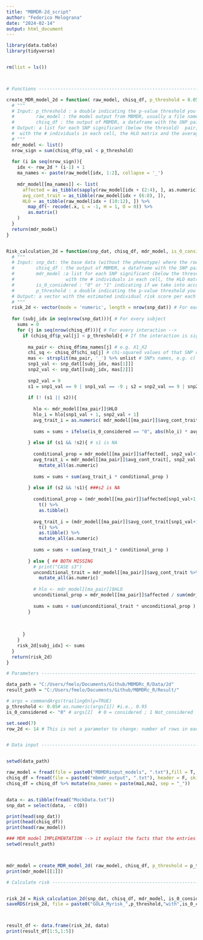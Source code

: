 ```yaml
---
title: "MBMDR-2d_script"
author: "Federico Melograna"
date: "2024-02-14"
output: html_document
---
```


```r

library(data.table)
library(tidyverse)


rm(list = ls())



# Functions ---------------------------------------------------------------

create_MDR_model_2d = function( raw_model, chisq_df, p_threshold = 0.05, row_2d = 14){
  # """
  # Input: p_threshold : a double indicating the p-value threshold you are considering
  #        raw_model : the model output from MBMDR, usually a file named "MBMDRinput_models"
  #        chisq_df : the output of MBMDR, a dataframe with the SNP pair, the chi square,  the p value and the snp1_snp2 names
  # Output: a list for each SNP significant (below the thresold)  pair, 
  #  with the # individuals in each cell, the HLO matrix and the average outcome per cell
  # """
  mdr_model <- list()
  nrow_sign = sum(chisq_df$p_val < p_threshold)
  
  for (i in seq(nrow_sign)){
    idx <- row_2d * (i-1) + 1
    ma_names <- paste(raw_model[idx, 1:2], collapse = '_')
    
    mdr_model[[ma_names]] <- list(
      affected = as_tibble(sapply(raw_model[idx + (2:4), ], as.numeric)),
      avg_cont_trait = as_tibble(raw_model[idx + (6:8), ]),
      HLO = as_tibble(raw_model[idx + (10:12), ]) %>%
        map_df(~ recode(.x, L = -1, H = 1, O = 0)) %>%
        as.matrix()
    )
  }
  return(mdr_model)
}


Risk_calculation_2d = function(snp_dat, chisq_df, mdr_model, is_0_considered = "0", p_threshold = 0.05 ){
  # """
  # Input: snp_dat: the base data (without the phenotype) where the rows are individuals and the columns are SNPs
  #        chisq_df : the output of MBMDR, a dataframe with the SNP pair, the chi square,  the p value and the snp1_snp2 names
  #        mdr_model :a list for each SNP significant (below the thresold)  pair, 
  #                   with the # individuals in each cell, the HLO matrix and the average outcome per cell
  #        is_0_considered : "0" or "1" indicating if we take into account the 0 of the HL0 matrix ("0") or not ("1")
  #        p_threshold : a double indicating the p-value threshold you are considering
  # Output: a vector with the estimated individual risk score per each indivudal
  # """
  risk_2d <- vector(mode = 'numeric', length = nrow(snp_dat)) # For each individual
  
  for (subj_idx in seq(nrow(snp_dat))){ # For every subject
    sums = 0
    for (j in seq(nrow(chisq_df))){ # For every interaction -->
      if (chisq_df$p_val[j] < p_threshold){ # If the interaction is significant 
        
        ma_pair <- chisq_df$ma_names[j] # e.g. X1_X2
        chi_sq <- chisq_df$chi_sq[j] # chi-squared values of that SNP comb
        mas <- strsplit(ma_pair, '_') %>% unlist # SNPs names, e.g. c('X1', 'X2')
        snp1_val <- snp_dat[[subj_idx, mas[1]]]
        snp2_val <- snp_dat[[subj_idx, mas[2]]]
        
        snp2_val = 9
        s1 = snp1_val == 9 | snp1_val == -9 ; s2 = snp2_val == 9 | snp2_val == -9 
        
        if (! (s1 || s2)){
          
          hlo <- mdr_model[[ma_pair]]$HLO
          hlo_i = hlo[snp1_val + 1, snp2_val + 1]
          avg_trait_i = as.numeric( mdr_model[[ma_pair]]$avg_cont_trait[snp1_val + 1, snp2_val + 1] )
          
          sums = sums + ifelse(is_0_considered == "0", abs(hlo_i) * avg_trait_i ,  avg_trait_i)  # 0 if there is 0 in HLO?
          
        } else if (s1 && !s2){ # s1 is NA
          
          conditional_prop = mdr_model[[ma_pair]]$affected[, snp2_val+1] / sum(mdr_model[[ma_pair]]$affected[, snp2_val+1] )
          avg_trait_i = mdr_model[[ma_pair]]$avg_cont_trait[, snp2_val + 1,drop=FALSE] %>%
            mutate_all(as.numeric)
          
          sums = sums + sum(avg_trait_i * conditional_prop ) 
          
        } else if (s2 && !s1){ ###s2 is NA
          
          conditional_prop = (mdr_model[[ma_pair]]$affected[snp1_val+1,] / sum(mdr_model[[ma_pair]]$affected[snp1_val+1,] ) ) %>% 
            t() %>% 
            as.tibble()
          
          avg_trait_i = (mdr_model[[ma_pair]]$avg_cont_trait[snp1_val+1, ,drop=FALSE] ) %>% 
            t() %>% 
            as.tibble() %>% 
            mutate_all(as.numeric)
          
          sums = sums + sum(avg_trait_i * conditional_prop ) 
          
        } else { ## BOTH MISSING
          # print("CASE s3")
          unconditional_trait = mdr_model[[ma_pair]]$avg_cont_trait %>%
            mutate_all(as.numeric)
          
          # hlo <- mdr_model[[ma_pair]]$HLO
          unconditional_prop = mdr_model[[ma_pair]]$affected / sum(mdr_model[[ma_pair]]$affected )
          
          sums = sums + sum(unconditional_trait * unconditional_prop )
        }
        
        
        
      }
    }
    risk_2d[subj_idx] <- sums
  }
  return(risk_2d)
}


```


```r
# Parameters --------------------------------------------------------------

data_path = "C:/Users/fmelo/Documents/Github/MBMDRc_R/Data/2d"
result_path = "C:/Users/fmelo/Documents/Github/MBMDRc_R/Result/"

# args = commandArgs(trailingOnly=TRUE)
p_threshold <- 0.05# as.numeric(args[1]) #i.e., 0.95
is_0_considered <- "0" # args[2]  # 0 = considered ; 1 Not_considered

set.seed(7)
row_2d <- 14 # This is not a parameter to change: number of rows in each HLO matrix



```


```r

# Data input --------------------------------------------------------------


setwd(data_path)

raw_model = fread(file = paste0("MBMDRinput_models", ".txt"),fill = T, header = F)
chisq_df = fread(file = paste0("mbmdr_output", ".txt"), header = F, skip = 0, col.names = c('ma1', 'ma2', 'chi_sq', 'p_val'))
chisq_df = chisq_df %>% mutate(ma_names = paste(ma1,ma2, sep = "_"))


data <- as.tibble(fread("MockData.txt"))
snp_dat = select(data, - c(D))

print(head(snp_dat))
print(head(chisq_df))
print(head(raw_model))


```



```r

### MDR model IMPLEMENTATION --> it exploit the facts that the entries are ORDERED --> took only the top rows, that have significant p-value
setwd(result_path)



mdr_model = create_MDR_model_2d( raw_model, chisq_df, p_threshold = p_threshold)
print(mdr_model[[1]])


```



```r

# Calculate risk ----------------------------------------------------------


risk_2d = Risk_calculation_2d(snp_dat, chisq_df, mdr_model, is_0_considered,p_threshold)
saveRDS(risk_2d, file = paste0("GOLA_Myrisk_",p_threshold,"with",is_0_considered,".rds"))



result_df <- data.frame(risk_2d, data) 
print(result_df[1:5,1:5])


```

